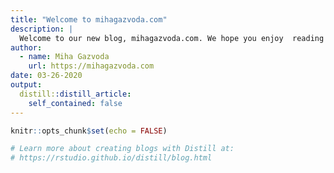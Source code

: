 ```yaml
---
title: "Welcome to mihagazvoda.com"
description: | 
  Welcome to our new blog, mihagazvoda.com. We hope you enjoy  reading what we have to say!
author:
  - name: Miha Gazvoda 
    url: https://mihagazvoda.com
date: 03-26-2020
output:
  distill::distill_article:
    self_contained: false
---
```


```r
knitr::opts_chunk$set(echo = FALSE)

# Learn more about creating blogs with Distill at:
# https://rstudio.github.io/distill/blog.html

```



